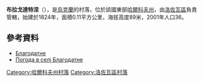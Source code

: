 {{coord|49|4|55|N|36|35|11|E|scale:100000_region:UA|display=title}}

'''布拉戈達特涅'''（{{lang-uk|Благодатне}}），是[[烏克蘭|烏克蘭]]的村落，位於該國東部[[哈爾科夫州|哈爾科夫州]]，由[[洛佐瓦區|洛佐瓦區]]負責管轄，始建於1824年，面積0.11平方公里，海拔高度89米，2001年人口36。

==參考資料==
* [http://w1.c1.rada.gov.ua/pls/z7502/A005?rdat1=09.01.2009&rf7571=33721 Благодатне]{{dead link|date=2018年2月 |bot=InternetArchiveBot |fix-attempted=yes }}
* [http://weather.in.ua/ua/har'kovskaja/1456 Погода в селі Благодатне] {{Wayback|url=http://weather.in.ua/ua/har'kovskaja/1456 |date=20160323024255 }}

{{DEFAULTSORT:Благодатне}}
[[Category:哈爾科夫州村落|Category:哈爾科夫州村落]]
[[Category:洛佐瓦區村落|Category:洛佐瓦區村落]]


{{Kharkiv-geo-stub}}